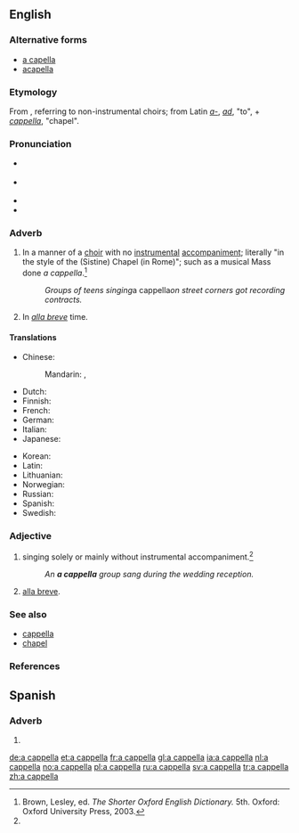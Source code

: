==English==
{{wikipedia}}

===Alternative forms===
* [[a capella]]
* [[acapella]]

===Etymology===
From {{etyl|it|en}} {{term|alla cappella||lang=it|in the manner of the [Sistine] chapel}}, referring to non-instrumental choirs; from Latin ''[[a-]]'', ''[[ad]]'', "to", + ''[[cappella]]'', "chapel".

===Pronunciation===
* {{a|UK}} {{IPA|/ˌæ.kəˈpɛl.ə/|/ˌæ.kæˈpɛl.ə/}} {{X-SAMPA|/%{.k@"pEl.@/|/%{.k{"pEl.@/}}
* {{a|US}} {{IPA|/ˌɑ kə.ˈpɛl.ə/}}
* {{rhymes|ɛlə}}
* {{audio|En-us-a_cappella.ogg|Audio (US)}}

===Adverb===
{{en-adv|head=[[a]] [[cappella]]|-}}

# {{context|music}} In a manner of a [[choir]] with no [[instrumental]] [[accompaniment]]; literally "in the style of the (Sistine) Chapel (in Rome)"; such as a musical Mass done ''a cappella''.{{defdate|First attested in the late 19th century.}}<ref name=SOED>Brown, Lesley, ed. ''The Shorter Oxford English Dictionary.'' 5th. Oxford: Oxford University Press, 2003.</ref>
#: ''Groups of teens singing ''a cappella'' on street corners got recording contracts.''
# {{context|obsolete|music}} In ''[[alla breve]]'' time.


====Translations====
{{trans-top|performed by a choir with no instrumental accompaniment}}
* Chinese:
*: Mandarin: {{t|cmn|無伴奏|sc=Hani}}, {{t|cmn|无伴奏|tr=wúbànzòu|sc=Hani}}
* Dutch: {{t+|nl|a capella}}
* Finnish: {{t-|fi|a cappella}}
* French: {{t+|fr|a cappella}}
* German: {{t+|de|a cappella}}
* Italian: {{t-|it|a cappella}}
* Japanese: {{t-|ja|アカペラに|tr=akapera ni}}
{{trans-mid}}
* Korean: {{t-|ko|반주 없게|tr=banju eopge|sc=Hang}}
* Latin: {{t-|la|ad sacellum}}
* Lithuanian: {{t-|lt|kapela}}
* Norwegian: {{t+|no|a cappella}}
* Russian: {{t+|ru|а капелла|tr=a kapɛ́lla}}
* Spanish: {{t-|es|a cappella}}
* Swedish: {{t+|sv|a cappella}}
{{trans-bottom}}

{{trans-top|a time indication, equivalent to alla breve}}
{{trans-mid}}
{{trans-bottom}}

===Adjective===
{{en-adj|-}}

# {{context|music}} singing solely or mainly without instrumental accompaniment.{{defdate|First attested in the late 19th century.}}<ref name=SOED/>
#: ''An '''a cappella''' group sang during the wedding reception.''
# {{context|obsolete|music}} [[alla breve]].

===See also===
* [[cappella]]
* [[chapel]]

===References===
<references/>

==Spanish==

===Adverb===
{{es-adv}}

# {{l/en|a cappella}}

[[de:a cappella]]
[[et:a cappella]]
[[fr:a cappella]]
[[gl:a cappella]]
[[ia:a cappella]]
[[nl:a cappella]]
[[no:a cappella]]
[[pl:a cappella]]
[[ru:a cappella]]
[[sv:a cappella]]
[[tr:a cappella]]
[[zh:a cappella]]